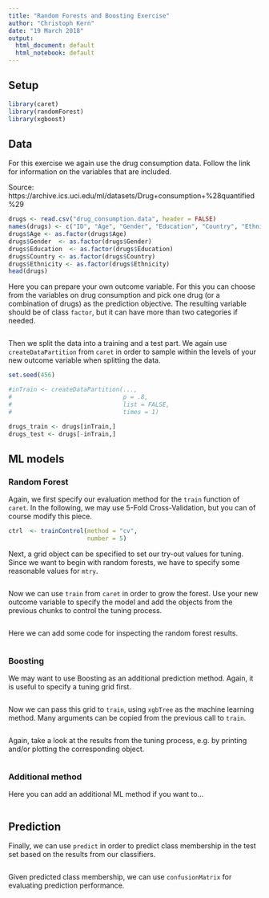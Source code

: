 ---
title: "Random Forests and Boosting Exercise"
author: "Christoph Kern"
date: "19 March 2018"
output:
  html_document: default
  html_notebook: default
---

## Setup

```{r results='hide', message=FALSE, warning=FALSE}
library(caret)
library(randomForest)
library(xgboost)
```

## Data

For this exercise we again use the drug consumption data. Follow the link for information on the variables that are included.

Source: https://archive.ics.uci.edu/ml/datasets/Drug+consumption+%28quantified%29

```{r}
drugs <- read.csv("drug_consumption.data", header = FALSE)
names(drugs) <- c("ID", "Age", "Gender", "Education", "Country", "Ethnicity", "Neuroticism", "Extraversion", "Openness", "Agreeableness", "Conscientiousness", "Impulsive", "SS", "Alcohol", "Amphet", "Amyl", "Benzos", "Caff", "Cannabis", "Choc", "Coke", "Crack", "Ecstasy", "Heroin", "Ketamine", "Legalh", "LSD", "Meth", "Mushrooms", "Nicotine", "Semer", "VSA")
drugs$Age <- as.factor(drugs$Age)
drugs$Gender  <- as.factor(drugs$Gender)
drugs$Education  <- as.factor(drugs$Education)
drugs$Country <- as.factor(drugs$Country)
drugs$Ethnicity <- as.factor(drugs$Ethnicity)
head(drugs)
```

Here you can prepare your own outcome variable. For this you can choose from the variables on drug consumption and pick one drug (or a combination of drugs) as the prediction objective. The resulting variable should be of class `factor`, but it can have more than two categories if needed.

```{r}



```

Then we split the data into a training and a test part. We again use `createDataPartition` from `caret` in order to sample within the levels of your new outcome variable when splitting the data.

```{r}
set.seed(456)

#inTrain <- createDataPartition(..., 
#                               p = .8, 
#                               list = FALSE, 
#                               times = 1)

drugs_train <- drugs[inTrain,]
drugs_test <- drugs[-inTrain,]
```

## ML models

### Random Forest

Again, we first specify our evaluation method for the `train` function of `caret`. In the following, we may use 5-Fold Cross-Validation, but you can of course modify this piece.

```{r}
ctrl  <- trainControl(method = "cv",
                      number = 5)
```

Next, a grid object can be specified to set our try-out values for tuning. Since we want to begin with random forests, we have to specify some reasonable values for `mtry`.

```{r}



```

Now we can use `train` from `caret` in order to grow the forest. Use your new outcome variable to specify the model and add the objects from the previous chunks to control the tuning process.

```{r}



```

Here we can add some code for inspecting the random forest results.

```{r}



```

### Boosting

We may want to use Boosting as an additional prediction method. Again, it is useful to specify a tuning grid first.

```{r}



```
 
Now we can pass this grid to `train`, using `xgbTree` as the machine learning method. Many arguments can be copied from the previous call to `train`.

```{r}



```

Again, take a look at the results from the tuning process, e.g. by printing and/or plotting the corresponding object.

```{r}



```

### Additional method

Here you can add an additional ML method if you want to...

```{r}



```

## Prediction

Finally, we can use `predict` in order to predict class membership in the test set based on the results from our classifiers.

```{r}



```

Given predicted class membership, we can use `confusionMatrix` for evaluating prediction performance.

```{r}



```
